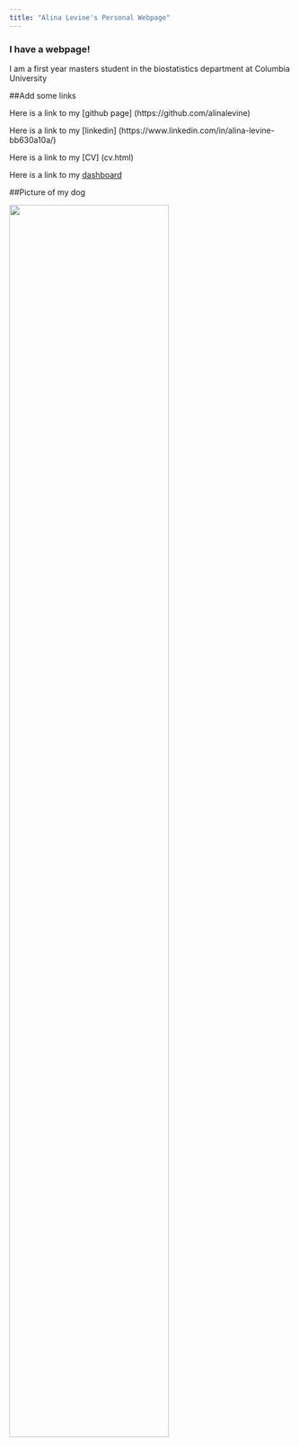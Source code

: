 ```yaml
---
title: "Alina Levine's Personal Webpage"
---
```


### I have a webpage!

I am a first year masters student in the biostatistics department at Columbia University


##Add some links

Here is a link to my [github page] (https://github.com/alinalevine)


Here is a link to my [linkedin] (https://www.linkedin.com/in/alina-levine-bb630a10a/)


Here is a link to my [CV] (cv.html)

Here is a link to my [dashboard](dashboard.html)

##Picture of my dog

<img src="images/IMG_4467.jpg" style="width:75%">

